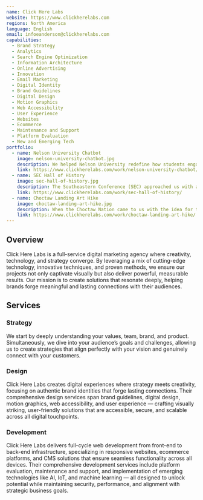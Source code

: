 ```yaml
---
name: Click Here Labs
website: https://www.clickherelabs.com
regions: North America
language: English
email: infoeanderson@clickherelabs.com
capabilities:
  - Brand Strategy
  - Analytics
  - Search Engine Optimization
  - Information Architecture
  - Online Advertising
  - Innovation
  - Email Marketing
  - Digital Identity
  - Brand Guidelines
  - Digital Design
  - Motion Graphics
  - Web Accessibility
  - User Experience
  - Websites
  - Ecommerce
  - Maintenance and Support
  - Platform Evaluation
  - New and Emerging Tech
portfolio:
  - name: Nelson University Chatbot
    image: nelson-university-chatbot.jpg
    description: We helped Nelson University redefine how students engage with digital content by launching a fully integrated AI chatbot alongside a bold new website redesign.
    link: https://www.clickherelabs.com/work/nelson-university-chatbot/
  - name: SEC Hall of History
    image: sec-hall-of-history.jpg
    description: The Southeastern Conference (SEC) approached us with a unique ask - Create a captivating digital experience to mark the historic entry of The University of Texas and The University of Oklahoma into the SEC in July 2024. Our answer was to create the SEC Hall of History – an immersive, mobile-first augmented reality (AR) experience that combined storytelling, interactive design, and cutting-edge technology to celebrate the rich legacy of SEC athletics.
    link: https://www.clickherelabs.com/work/sec-hall-of-history/
  - name: Choctaw Landing Art Hike
    image: choctaw-landing-art-hike.jpg
    description: When the Choctaw Nation came to us with the idea for the Choctaw Art Hike at their new resort, Choctaw Landing in Hochatown, Oklahoma, we immediately saw the opportunity to create something truly special. They wanted to celebrate tribal artists and Choctaw heritage in a way that felt immersive, engaging, and modern – something that would stand out and leave a lasting impression on guests. We took that vision and brought it to life through an innovative blend of cultural storytelling and digital technology. Our solution included a lifelike artificial intelligence (AI) avatar of Chief Gary Batton, a mobile website experience that gamified the on-site art tour, and a suite of in-room promotional videos to round it all out. It was a deeply collaborative project, and we’re proud of the result, an experience that blends tradition and tech to honor the culture while enhancing the guest experience.
    link: https://www.clickherelabs.com/work/choctaw-landing-art-hike/
---
```


## Overview

Click Here Labs is a full-service digital marketing agency where creativity, technology, and strategy converge. By leveraging a mix of cutting-edge technology, innovative techniques, and proven methods, we ensure our projects not only captivate visually but also deliver powerful, measurable results. Our mission is to create solutions that resonate deeply, helping brands forge meaningful and lasting connections with their audiences.

## Services

### Strategy

We start by deeply understanding your values, team, brand, and product. Simultaneously, we dive into your audience’s goals and challenges, allowing us to create strategies that align perfectly with your vision and genuinely connect with your customers.

### Design

Click Here Labs creates digital experiences where strategy meets creativity, focusing on authentic brand identities that forge lasting connections. Their comprehensive design services span brand guidelines, digital design, motion graphics, web accessibility, and user experience — crafting visually striking, user-friendly solutions that are accessible, secure, and scalable across all digital touchpoints.

### Development

Click Here Labs delivers full-cycle web development from front-end to back-end infrastructure, specializing in responsive websites, ecommerce platforms, and CMS solutions that ensure seamless functionality across all devices. Their comprehensive development services include platform evaluation, maintenance and support, and implementation of emerging technologies like AI, IoT, and machine learning — all designed to unlock potential while maintaining security, performance, and alignment with strategic business goals.
